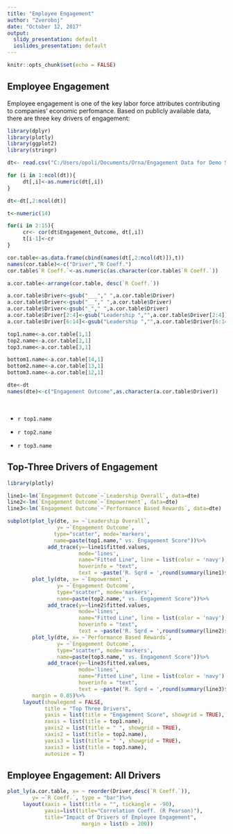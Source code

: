 ```yaml
---
title: "Employee Engagement"
author: "Zveroboj"
date: "October 12, 2017"
output:
  slidy_presentation: default
  ioslides_presentation: default
---
```


```r
knitr::opts_chunk$set(echo = FALSE)
```

 

## Employee Engagement
<p>
Employee engagement is one of the key labor force attributes contributing to companies' economic perfomance. Based on publicly available data, there are three key drivers of engagement:

```r
library(dplyr)
library(plotly)
library(ggplot2)
library(stringr)
```

```r
dt<- read.csv("C:/Users/opoli/Documents/Orna/Engagement Data for Demo Site (18 Jan 2017).csv")

for (i in 1:ncol(dt)){
     dt[,i]<-as.numeric(dt[,i])
}

dt<-dt[,2:ncol(dt)]

t<-numeric(14)

for(i in 2:15){
     cr<- cor(dt$Engagement_Outcome, dt[,i])
     t[i-1]<-cr
}

cor.table<-as.data.frame(cbind(names(dt[,2:ncol(dt)]),t))
names(cor.table)<-c("Driver","R Coeff.")
cor.table$`R Coeff.`<-as.numeric(as.character(cor.table$`R Coeff.`))

a.cor.table<-arrange(cor.table, desc(`R Coeff.`))

a.cor.table$Driver<-gsub("___"," ",a.cor.table$Driver)
a.cor.table$Driver<-gsub("__"," ",a.cor.table$Driver)
a.cor.table$Driver<-gsub("_"," ",a.cor.table$Driver)
a.cor.table$Driver[2:4]<-gsub("Leadership ","",a.cor.table$Driver[2:4])
a.cor.table$Driver[6:14]<-gsub("Leadership ","",a.cor.table$Driver[6:14])

top1.name<-a.cor.table[1,1]
top2.name<-a.cor.table[2,1]
top3.name<-a.cor.table[3,1]

bottom1.name<-a.cor.table[14,1]
bottom2.name<-a.cor.table[13,1]
bottom3.name<-a.cor.table[12,1]

dte<-dt
names(dte)<-c("Engagement Outcome",as.character(a.cor.table$Driver))
```
<br>

- `r top1.name`

- `r top2.name`

- `r top3.name`

## Top-Three Drivers of Engagement

```r
library(plotly)

line1<-lm(`Engagement Outcome`~`Leadership Overall`, data=dte)
line2<-lm(`Engagement Outcome`~`Empowerment`, data=dte)
line3<-lm(`Engagement Outcome`~`Performance Based Rewards`, data=dte)

subplot(plot_ly(dte, x= ~`Leadership Overall`, 
                y= ~`Engagement Outcome`,
               type="scatter", mode='markers',
               name=paste(top1.name," vs. Engagement Score"))%>%
             add_trace(y=~line1$fitted.values,
                       mode='lines',
                       name="Fitted Line", line = list(color = 'navy'),
                       hoverinfo = "text",
                       text = ~paste('R. Sqrd = ',round(summary(line1)$r.squared,2))),
        plot_ly(dte, x= ~`Empowerment`,
                y= ~`Engagement Outcome`,
                type="scatter", mode='markers',
                name=paste(top2.name," vs. Engagement Score"))%>%
             add_trace(y=~line2$fitted.values,
                       mode='lines',
                       name="Fitted Line", line = list(color = 'navy'),
                       hoverinfo = "text",
                       text = ~paste('R. Sqrd = ',round(summary(line2)$r.squared,2))),
        plot_ly(dte, x= ~`Performance Based Rewards`,
                y= ~`Engagement Outcome`,
                type="scatter", mode='markers',
                name=paste(top3.name," vs. Engagement Score"))%>%
             add_trace(y=~line3$fitted.values,
                       mode='lines',
                       name="Fitted Line", line = list(color = 'navy'),
                       hoverinfo = "text",
                       text = ~paste('R. Sqrd = ',round(summary(line3)$r.squared,2))),
        margin = 0.05)%>%
     layout(showlegend = FALSE, 
            title = "Top Three Drivers", 
            yaxis = list(title = "Engagement Score", showgrid = TRUE),
            xaxis = list(title = top1.name),
            yaxis2 = list(title = " ", showgrid = TRUE),
            xaxis2 = list(title = top2.name),
            yaxis3 = list(title = " ", showgrid = TRUE),
            xaxis3 = list(title = top3.name),
            autosize = T)
```

## Employee Engagement: All Drivers

```r
plot_ly(a.cor.table, x= ~ reorder(Driver,desc(`R Coeff.`)),
        y= ~`R Coeff.`, type = "bar")%>%
     layout(xaxis = list(title = "", tickangle = -90),
            yaxis=list(title="Correlation Coeff. (R Pearson)"),
            title="Impact of Drivers of Employee Engagement",
                        margin = list(b = 200))
```


